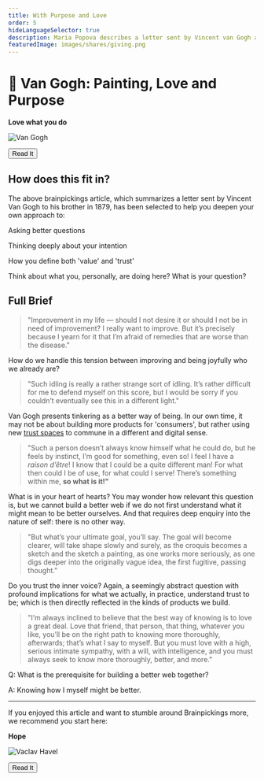 ```yaml
---
title: With Purpose and Love
order: 5
hideLanguageSelector: true
description: Maria Popova describes a letter sent by Vincent van Gogh about love and purpose. The best way of knowing is to love a great deal.
featuredImage: images/shares/giving.png
---
```


# 🎨 Van Gogh: Painting, Love and Purpose

<InfoBlock>

<Box>

**Love what you do**

![Van Gogh](/images/mod0-img/vangoghselfportrait.jpg)

<Aligner center>
<Button to="https://www.brainpickings.org/2014/12/01/van-gogh-purpose-letter/">Read It</Button>
</Aligner>

</Box>

</InfoBlock>

## How does this fit in?

The above brainpickings article, which summarizes a letter sent by Vincent Van Gogh to his brother in 1879, has been selected to help you deepen your own approach to:

<Process>

Asking better questions

Thinking deeply about your intention

How you define both 'value' and 'trust'

Think about what you, personally, are doing here? What is your question?

</Process>

## Full Brief

> "Improvement in my life — should I not desire it or should I not be in need of improvement? I really want to improve. But it’s precisely because I yearn for it that I’m afraid of remedies that are worse than the disease." 

How do we handle this tension between improving and being joyfully who we already are?

> "Such idling is really a rather strange sort of idling. It’s rather difficult for me to defend myself on this score, but I would be sorry if you couldn’t eventually see this in a different light."

Van Gogh presents tinkering as a better way of being. In our own time, it may not be about building more products for 'consumers', but rather using new [trust spaces](/learn/module-0/trust) to commune in a different and digital sense.

> "Such a person doesn’t always know himself what he could do, but he feels by instinct, I’m good for something, even so! I feel I have a *raison d’être*! I know that I could be a quite different man! For what then could I be of use, for what could I serve! There’s something within me, **so what is it!"**

What is in your heart of hearts? You may wonder how relevant this question is, but we cannot build a better web if we do not first understand what it might mean to be better ourselves. And that requires deep enquiry into the nature of self: there is no other way.

> "But what’s your ultimate goal, you’ll say. The goal will become clearer, will take shape slowly and surely, as the croquis becomes a sketch and the sketch a painting, as one works more seriously, as one digs deeper into the originally vague idea, the first fugitive, passing thought."

Do you trust the inner voice? Again, a seemingly abstract question with profound implications for what we actually, in practice, understand trust to be; which is then directly reflected in the kinds of products we build.

> "I’m always inclined to believe that the best way of knowing is to love a great deal. Love that friend, that person, that thing, whatever you like, you’ll be on the right path to knowing more thoroughly, afterwards; that’s what I say to myself. But you must love with a high, serious intimate sympathy, with a will, with intelligence, and you must always seek to know more thoroughly, better, and more."

<Flash>

<Card>

Q: What is the prerequisite for building a better web together?

A: Knowing how I myself might be better.

</Card>

</Flash>

---

If you enjoyed this article and want to stumble around Brainpickings more, we recommend you start here:

<InfoBlock>

<Box>

**Hope**

![Vaclav Havel](/images/mod0-img/impossible.jpg)

<Aligner center>
<Button to="https://www.brainpickings.org/2019/09/22/vaclav-havel-hope/">
    Read It
</Button>
</Aligner>

</Box>

</InfoBlock>

